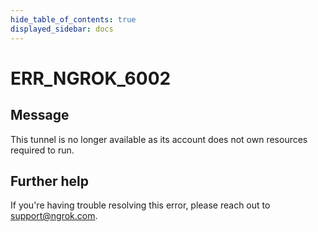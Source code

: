 ```yaml
---
hide_table_of_contents: true
displayed_sidebar: docs
---
```



# ERR_NGROK_6002

## Message

This tunnel is no longer available as its account does not own resources required to run.

<ErrorDetails error="err_ngrok_6002" />

## Further help

If you're having trouble resolving this error, please reach out to [support@ngrok.com](mailto:support@ngrok.com?subject=Help%20with%20ERR_NGROK_6002).
